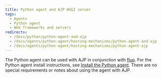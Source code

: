 ```yaml
---
title: Python agent and AJP WSGI server
tags:
  - Agents
  - Python agent
  - Web frameworks and servers
redirects:
  - /docs/python/python-agent-and-ajp
  - /docs/agents/python-agent/hosting-mechanisms/python-agent-and-ajp
  - /docs/agents/python-agent/hosting-mechanisms/python-agent-ajp
---
```


The Python agent can be used with AJP in conjunction with [flup](https://pypi.python.org/pypi/flup). For the Python agent install instructions, see [Install the Python agent](/docs/agents/python-agent/installation-configuration/python-agent-installation). There are no special requirements or notes about using the agent with AJP.
